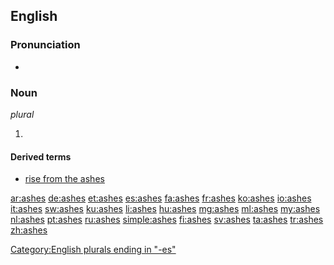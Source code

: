 {{also|Ashes}}
==English==

===Pronunciation===
* {{audio|en-us-ashes.ogg|Audio (US)}}

===Noun===
{{head|en|plural}}  ''plural''

# {{plural of|ash|lang=en|nocat=1}}

====Derived terms====
* [[rise from the ashes]]

[[Category:English plurals ending in "-es"]]

[[ar:ashes]]
[[de:ashes]]
[[et:ashes]]
[[es:ashes]]
[[fa:ashes]]
[[fr:ashes]]
[[ko:ashes]]
[[io:ashes]]
[[it:ashes]]
[[sw:ashes]]
[[ku:ashes]]
[[li:ashes]]
[[hu:ashes]]
[[mg:ashes]]
[[ml:ashes]]
[[my:ashes]]
[[nl:ashes]]
[[pt:ashes]]
[[ru:ashes]]
[[simple:ashes]]
[[fi:ashes]]
[[sv:ashes]]
[[ta:ashes]]
[[tr:ashes]]
[[zh:ashes]]